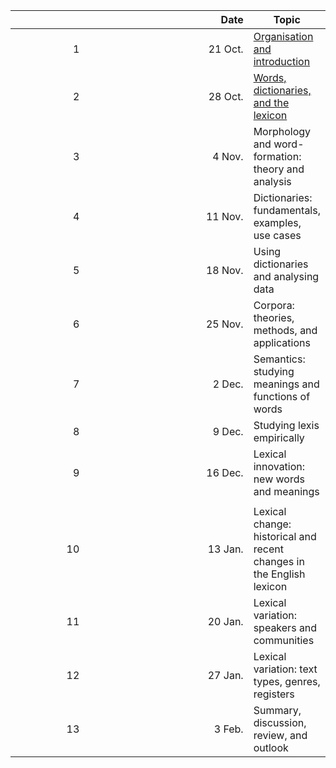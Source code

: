 |    | Date    | Topic |
|---:|--------:|---|
|  1 | 21 Oct. | [Organisation and introduction]({{< meta linkprefix >}}sessions/01_intro/index.qmd) |
|  2 | 28 Oct. | [Words, dictionaries, and the lexicon]({{< meta linkprefix >}}sessions/02_lexicon/index.qmd) |
|  3 |  4 Nov. | Morphology and word-formation: theory and analysis |
|  4 | 11 Nov. | Dictionaries: fundamentals, examples, use cases |
|  5 | 18 Nov. | Using dictionaries and analysing data |
|  6 | 25 Nov. | Corpora: theories, methods, and applications |
|  7 |  2 Dec. | Semantics: studying meanings and functions of words |
|  8 |  9 Dec. | Studying lexis empirically |
|  9 | 16 Dec. | Lexical innovation: new words and meanings |
|    |         | | 
| 10 | 13 Jan. | Lexical change: historical and recent changes in the English lexicon |
| 11 | 20 Jan. | Lexical variation: speakers and communities |
| 12 | 27 Jan. | Lexical variation: text types, genres, registers |
| 13 |  3 Feb. | Summary, discussion, review, and outlook |